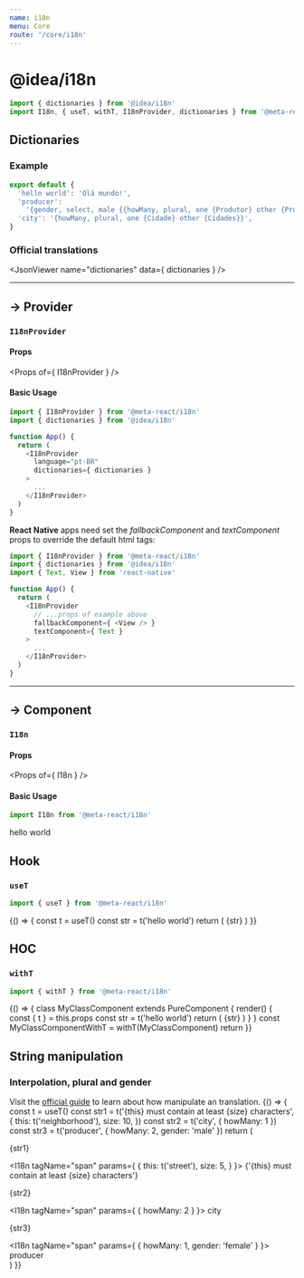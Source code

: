 ---
name: i18n
menu: Core
route: '/core/i18n'
---



# @idea/i18n
```js
import { dictionaries } from '@idea/i18n'
import I18n, { useT, withT, I18nProvider, dictionaries } from '@meta-react/i18n'
```

## Dictionaries

### Example
```js
export default {
  'hello world': 'Olá mundo!',
  'producer':
    '{gender, select, male {{howMany, plural, one {Produtor} other {Produtores}}} female {{howMany, plural, one {Produtora} other {Produtoras}}}}',
  'city': '{howMany, plural, one {Cidade} other {Cidades}}',
}
```
### Official translations
<JsonViewer name="dictionaries" data={ dictionaries } />


----

## -> Provider
### `I18nProvider`

#### Props
<Props of={ I18nProvider } />

#### Basic Usage
```js
import { I18nProvider } from '@meta-react/i18n'
import { dictionaries } from '@idea/i18n'

function App() {
  return (
    <I18nProvider
      language="pt-BR"
      dictionaries={ dictionaries }
    >
      ...
    </I18nProvider>
  )
}
```

**React Native** apps need set the *fallbackComponent* and *textComponent* props to override the default html tags:
```js
import { I18nProvider } from '@meta-react/i18n'
import { dictionaries } from '@idea/i18n'
import { Text, View } from 'react-native'

function App() {
  return (
    <I18nProvider
      // ...props of example above
      fallbackComponent={ <View /> }
      textComponent={ Text }
    >
      ...
    </I18nProvider>
  )
}
```

----

## -> Component
### `I18n`

#### Props
<Props of={ I18n } />

#### Basic Usage
```js
import I18n from '@meta-react/i18n'
```
<Playground>
  <I18n>hello world</I18n>
</Playground>


## Hook
### `useT`
```js
import { useT } from '@meta-react/i18n'
```
<Playground>
  {() => {
    const t = useT()
    const str = t('hello world')
    return (
      <span>
        {str}
      </span>
    )
  }}
</Playground>


## HOC
### `withT`
```js
import { withT } from '@meta-react/i18n'
```
<Playground>
  {() => {
    class MyClassComponent extends PureComponent {
      render() {
        const { t } = this.props
        const str = t('hello world')
        return (
          <span>
            {str}
          </span>
        )
      }
    }
    const MyClassComponentWithT = withT(MyClassComponent)
    return <MyClassComponentWithT />
  }}
</Playground>


## String manipulation
### Interpolation, plural and gender
Visit the [official guide](http://userguide.icu-project.org/formatparse/messages) to learn about how manipulate an translation.
<Playground>
  {() => {
    const t = useT()
    const str1 = t('{this} must contain at least {size} characters', {
      this: t('neighborhood'),
      size: 10,
    })
    const str2 = t('city', { howMany: 1 })
    const str3 = t('producer', { howMany: 2, gender: 'male' })
    return (
      <div>
        <p>
          {str1}
        </p>
        <I18n
          tagName="span"
          params={ {
            this: t('street'),
            size: 5,
          } }>
          {'{this} must contain at least {size} characters'}
        </I18n>
        <p>
          {str2}
        </p>
        <I18n tagName="span" params={ { howMany: 2 } }>
          city
        </I18n>
        <p>
          {str3}
        </p>
        <I18n tagName="span" params={ { howMany: 1, gender: 'female' } }>
          producer
        </I18n>
      </div>
    )
  }}
</Playground>
